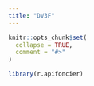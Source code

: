 ```yaml
---
title: "DV3F"
---
```


```r
knitr::opts_chunk$set(
  collapse = TRUE,
  comment = "#>"
)
```

```r
library(r.apifoncier)
```
